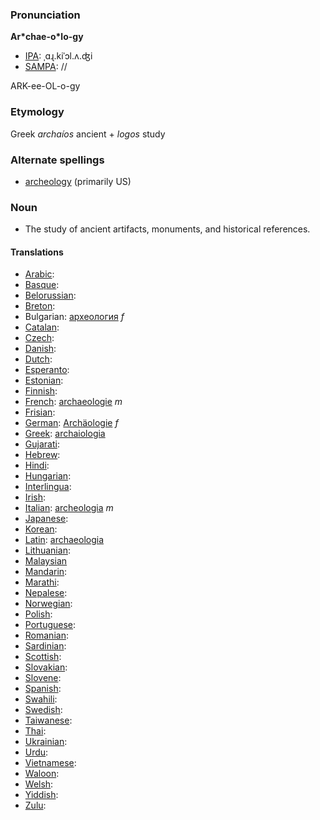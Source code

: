 ===Pronunciation===

'''Ar*chae-o*lo-gy'''
*[[IPA]]: ˌɑɻ.kiˈɔl.ʌ.ʤi
*[[SAMPA]]: //
ARK-ee-OL-o-gy

===Etymology===

Greek ''archa&iacute;os'' ancient + ''logos'' study

===Alternate spellings===

*[[archeology]] (primarily US)

=== Noun ===

*The study of ancient artifacts, monuments, and historical references.

====Translations====

*[[Arabic]]:
*[[Basque]]:
*[[Belorussian]]:
*[[Breton]]:
*Bulgarian: [[археология]] ''f''
*[[Catalan]]:
*[[Czech]]:
*[[Danish]]:
*[[Dutch]]:
*[[Esperanto]]:
*[[Estonian]]:
*[[Finnish]]:
*[[French]]: [[archaeologie]] ''m''
*[[Frisian]]:
*[[German]]: [[Archäologie]] ''f''
*[[Greek]]: [[archaiologia]]
*[[Gujarati]]:
*[[Hebrew]]:
*[[Hindi]]:
*[[Hungarian]]:
*[[Interlingua]]:
*[[Irish]]:
*[[Italian]]: [[archeologia]] ''m''
*[[Japanese]]:
*[[Korean]]:
*[[Latin]]: [[archaeologia]]
*[[Lithuanian]]:
*[[Malaysian]]
*[[Mandarin]]:
*[[Marathi]]:
*[[Nepalese]]:
*[[Norwegian]]:
*[[Polish]]:
*[[Portuguese]]:
*[[Romanian]]:
*[[Sardinian]]:
*[[Scottish]]:
*[[Slovakian]]:
*[[Slovene]]:
*[[Spanish]]:
*[[Swahili]]:
*[[Swedish]]:
*[[Taiwanese]]:
*[[Thai]]:
*[[Ukrainian]]:
*[[Urdu]]:
*[[Vietnamese]]:
*[[Waloon]]:
*[[Welsh]]:
*[[Yiddish]]:
*[[Zulu]]: